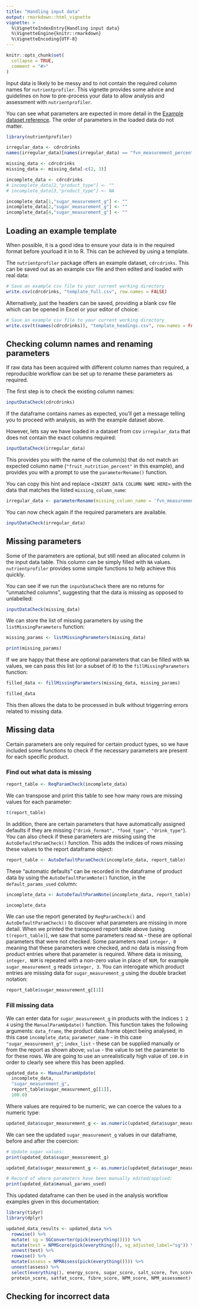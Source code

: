 ```yaml
---
title: "Handling input data"
output: rmarkdown::html_vignette
vignette: >
  %\VignetteIndexEntry{Handling input data}
  %\VignetteEngine{knitr::rmarkdown}
  %\VignetteEncoding{UTF-8}
---
```


```r
knitr::opts_chunk$set(
  collapse = TRUE,
  comment = "#>"
)
```

Input data is likely to be messy and to not contain the required column names for `nutrientprofiler`.
This vignette provides some advice and guidelines on how to pre-process your data to allow analysis
and assessment with `nutrientprofiler`.

You can see what parameters are expected in more detail in the [Example dataset reference](../reference/cdrcdrinks.html).
The order of parameters in the loaded data do not matter.

```r
library(nutrientprofiler)

irregular_data <- cdrcdrinks
names(irregular_data)[names(irregular_data) == "fvn_measurement_percent"] <- "fruit_nutrition_percent"

missing_data <- cdrcdrinks
missing_data <- missing_data[-c(2, 3)]

incomplete_data <- cdrcdrinks
# incomplete_data[2,"product_type"] <- ""
# incomplete_data[3,"product_type"] <- NA

incomplete_data[1,"sugar_measurement_g"] <- ""
incomplete_data[2,"sugar_measurement_g"] <- ""
incomplete_data[4,"sugar_measurement_g"] <- ""
```

## Loading an example template

When possible, it is a good idea to ensure your data is in the required format before yourload it in to R. This can be achieved by using a template.

The `nutrientprofiler` package offers an example dataset, `cdrcdrinks`. This can be saved out as an
example csv file and then edited and loaded with real data:

```R
# Save an example csv file to your current working directory
write.csv(cdrcdrinks, "template_full.csv", row.names = FALSE)
```

Alternatively, just the headers can be saved, providing a blank csv file which can be opened in
Excel or your editor of choice:

```R
# Save an example csv file to your current working directory
write.csv(t(names(cdrcdrinks)), "template_headings.csv", row.names = FALSE)
```

## Checking column names and renaming parameters

If raw data has been acquired with different column names than required, a reproducible
workflow can be set up to rename these parameters as required.

The first step is to check the existing column names:

```r
inputDataCheck(cdrcdrinks)
```

If the dataframe contains names as expected, you'll get a message telling you to proceed with analysis,
as with the example dataset above.

However, lets say we have loaded in a dataset from csv `irregular_data` that does not contain the
exact columns required:

```r
inputDataCheck(irregular_data)
```

This provides you with the name of the column(s) that do not match an expected column name
(`"fruit_nutrition_percent"` in this example), and provides you with a prompt to use the
`parameterRename()` function.

You can copy this hint and replace `<INSERT DATA COLUMN NAME HERE>` with the data that matches
the listed `missing_column_name`:

```r
irregular_data <- parameterRename(missing_column_name = 'fvn_measurement_percent', associated_data_column = 'fruit_nutrition_percent', data_frame = irregular_data)
```

You can now check again if the required parameters are available.

```r
inputDataCheck(irregular_data)
```

## Missing parameters

Some of the parameters are optional, but still need an allocated column in the input data table.
This column can be simply filled with `NA` values. `nutrientprofiler` provides some simple functions
to help achieve this quickly.

You can see if we run the `inputDataCheck` there are no returns for "unmatched columns", suggesting
that the data is missing as opposed to unlabelled:

```r
inputDataCheck(missing_data)
```

We can store the list of missing parameters by using the `listMissingParameters` function:
```r
missing_params <- listMissingParameters(missing_data)

print(missing_params)
```

If we are happy that these are optional parameters that can be filled with `NA` values,
we can pass this list (or a subset of it) to the `fillMissingParameters` function:

```r
filled_data <- fillMissingParameters(missing_data, missing_params)

filled_data
```

This then allows the data to be processed in bulk without triggerring errors related to
missing data.

## Missing data

Certain parameters are only required for certain product types, so we have included some functions to check if the necessary parameters are present for each specific product.

### Find out what data is missing

```r
report_table <- ReqParamCheck(incomplete_data)
```

We can transpose and print this table to see how many rows are missing values for each parameter:

```r
t(report_table)
```

In addition, there are certain parameters that have automatically assigned defaults if they are missing (`"drink_format", "food_type", "drink_type"`). You can also check if these parameters are missing using the `AutoDefaultParamCheck()` function. This adds the indices of rows missing these values to the report dataframe object:

```r
report_table <- AutoDefaultParamCheck(incomplete_data, report_table)
```

These "automatic defaults" can be recorded in the dataframe of product data by using the `AutoDefaultParamNote()` function, in the `default_params_used` column:

```r
incomplete_data <- AutoDefaultParamNote(incomplete_data, report_table)

incomplete_data
```

We can use the report generated by `ReqParamCheck()` and `AutoDefaultParamCheck()` to discover what parameters are missing in more detail. When we printed the transposed report table above (using `t(report_table)`), we saw that some parameters read `NA` - these are optional parameters that were not checked. Some parameters read `integer, 0` meaning that these parameters were checked, and no data is missing from product entries where that parameter is required. Where data is missing, `integer, NUM` is repeated with a non-zero value in place of `NUM`, for example `sugar_measurement_g` reads `integer, 3`. You can interogate which product entries are missing data for `sugar_measurement_g` using the double bracket notation:

```r
report_table$sugar_measurement_g[[1]]
```

### Fill missing data

We can enter data for `sugar_measurement_g` in products with the indices `1 2 4` using the `ManualParamUpdate()` function. This function takes the following arguments: `data_frame`, the product data.frame object being analysed, in this case `incomplete_data`; `parameter_name` - in this case `"sugar_measurement_g"`; `index_list` - these can be supplied manually or from the report as shown above; `value` - the value to set the parameter to for these rows. We are going to use an unrealistically high value of `100.0` in order to clearly see where this has been applied.

```r
updated_data <- ManualParamUpdate(
  incomplete_data,
  "sugar_measurement_g",
  report_table$sugar_measurement_g[[1]],
  100.0)
```

Where values are required to be numeric, we can coerce the values to a numeric type:
```R
updated_data$sugar_measurement_g <- as.numeric(updated_data$sugar_measurement_g)
```

We can see the updated `sugar_measurement_g` values in our dataframe, before and after the coercion:

```r
# Update sugar values:
print(updated_data$sugar_measurement_g)

updated_data$sugar_measurement_g <- as.numeric(updated_data$sugar_measurement_g)

# Record of where parameters have been manually edited/applied:
print(updated_data$manual_params_used)
```

This updated dataframe can then be used in the analysis workflow examples given in this documentation:

```r
library(tidyr)
library(dplyr)

updated_data_results <- updated_data %>% 
  rowwise() %>% 
  mutate( sg = SGConverter(pick(everything()))) %>% 
  mutate(test = NPMScore(pick(everything()), sg_adjusted_label="sg")) %>% 
  unnest(test) %>% 
  rowwise() %>%
  mutate(assess = NPMAssess(pick(everything()))) %>%
  unnest(assess) %>%
  select(everything(), energy_score, sugar_score, salt_score, fvn_score,
  protein_score, satfat_score, fibre_score, NPM_score, NPM_assessment)
```

## Checking for incorrect data
